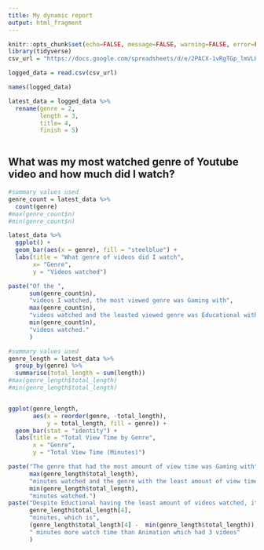 ---
title: My dynamic report
output: html_fragment
---

```{r setup, include=FALSE}
knitr::opts_chunk$set(echo=FALSE, message=FALSE, warning=FALSE, error=FALSE)
library(tidyverse)
csv_url = "https://docs.google.com/spreadsheets/d/e/2PACX-1vRgTGp_lmVLKWwx--y2ZnzLnwciqDjc7kHYKtcshsv29iUe90jVXAJg2Rxw74PLeRDzQlGP-aQNkUcO/pub?output=csv"

logged_data = read.csv(csv_url)

names(logged_data)

latest_data = logged_data %>%
  rename(genre = 2,
         length = 3,
         title= 4,
         finish = 5)
```

```{css}

```

## What was my most watched genre of Youtube video and how much did I watch?

```{r}
#summary values used
genre_count = latest_data %>%
  count(genre)
#max(genre_count$n)
#min(genre_count$n)

latest_data %>%
  ggplot() +
  geom_bar(aes(x = genre), fill = "steelblue") +
  labs(title = "What genre of videos did I watch",
       x= "Genre",
       y = "Videos watched")

paste("Of the ",
      sum(genre_count$n),
      "videos I watched, the most viewed genre was Gaming with",
      max(genre_count$n),
      "videos watched and the leasted viewed genre was Educational with",
      min(genre_count$n),
      "videos watched."
      )
```

```{r}
#summary values used
genre_length = latest_data %>%
  group_by(genre) %>%
  summarise(total_length = sum(length))
#max(genre_length$total_length)
#min(genre_length$total_length)


ggplot(genre_length, 
       aes(x = reorder(genre, -total_length), 
           y = total_length, fill = genre)) +
  geom_bar(stat = "identity") +
  labs(title = "Total View Time by Genre", 
       x = "Genre", 
       y = "Total View Time (Minutes)") 

paste("The genre that had the most amount of view time was Gaming with",
      max(genre_length$total_length),
      "minutes watched and the genre with the least amount of view time was Animation with",
      min(genre_length$total_length),
      "minutes watched.")
paste("Despite Eductional having the least amount of videos watched, it has the second least amount of view time with",
      genre_length$total_length[4],
      "minutes, which is",
      (genre_length$total_length[4] -  min(genre_length$total_length)),
      " minutes more watch time than Animation which had 3 videos"
      )

```
